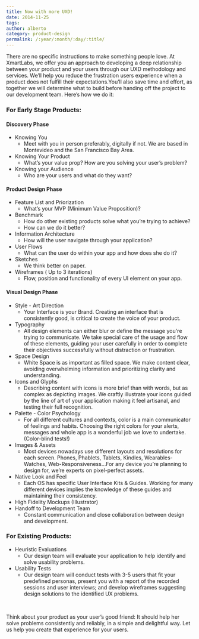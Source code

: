 ```yaml
---
title: Now with more UXD!
date: 2014-11-25
tags:
author: alberto
category: product-design
permalink: /:year/:month/:day/:title/
---
```


<p>There are no specific instructions to make something people love. At XmartLabs, we offer you an approach to developing a deep relationship between your product and your users through our UXD methodology and services. We’ll help you reduce the frustration
    users experience when a product does not fulfill their expectations.You’ll also save time and effort, as together we will determine what to build before handing off the project to our development team. Here’s how we do it:
</p>
<h3>For Early Stage Products:</h3>
<h4>Discovery Phase</h4>
<ul>
  <li>
    Knowing You
    <ul>
      <li>
        Meet with you in person preferably, digitally if not. We are based in Montevideo and the San Francisco Bay Area.
      </li>
    </ul>
  </li>
  <li>
    Knowing Your Product
    <ul>
      <li>
        What’s your value prop? How are you solving your user’s problem?
      </li>
    </ul>
  </li>
  <li>
    Knowing your Audience
    <ul>
      <li>
        Who are your users and what do they want?
      </li>
    </ul>
  </li>
</ul>

<h4>Product Design Phase</h4>
<ul>
  <li>
    Feature List and Priorization
    <ul>
      <li>
        What’s your MVP (Minimum Value Proposition)?
      </li>
    </ul>
  </li>
  <li>
    Benchmark
    <ul>
      <li>
        How do other existing products solve what you’re trying to achieve?
      </li>
      <li>
        How can we do it better?
      </li>
    </ul>
  </li>
  <li>
    Information Architecture
    <ul>
      <li>
        How will the user navigate through your application?
      </li>
    </ul>
  </li>


  <li>
    User Flows
    <ul>
      <li>
        What can the user do within your app and how does she do it?
      </li>
    </ul>
  </li>
  <li>
    Sketches
    <ul>
      <li>
        We think better on paper.
      </li>
    </ul>
  </li>
  <li>
    Wireframes ( Up to 3 iterations)
    <ul>
      <li>
        Flow, position and functionality of every UI element on your app.
      </li>
    </ul>
  </li>
</ul>


<h4>Visual Design Phase</h4>
<ul>
  <li>
    Style - Art Direction
    <ul>
      <li>
        Your Interface is your Brand. Creating an interface that is consistently good, is critical to create the voice of your product.
      </li>
    </ul>
  </li>
  <li>
    Typography
    <ul>
      <li>
        All design elements can either blur or define the message you're trying to communicate. We take special care of the usage and flow of these elements, guiding your user carefully in order to complete their objectives successfully without distraction or frustration.
      </li>
    </ul>
  </li>
  <li>
    Space Design
    <ul>
      <li>
        White Space is as important as filled space. We make content clear, avoiding overwhelming information and prioritizing clarity and understanding.
      </li>
    </ul>
  </li>
  <li>
    Icons and Glyphs
    <ul>
      <li>
        Describing content with icons is more brief than with words, but as complex as depicting images. We craftly illustrate your icons guided by the line of art of your application making it feel artisanal, and testing their full recognition.
      </li>
    </ul>
  </li>
  <li>
    Palette - Color Psychology
    <ul>
      <li>
        For all different cultures and contexts, color is a main communicator of feelings and habits. Choosing the right colors for your alerts, messages and whole app is a wonderful job we love to undertake. (Color-blind tests!)
      </li>
    </ul>
  </li>
  <li>
    Images & Assets
    <ul>
      <li>
        Most devices nowadays use different layouts and resolutions for each screen. Phones, Phablets, Tablets, Kindles, Wearables-Watches, Web-Responsiveness...For any device you’re planning to design for, we’re experts on pixel-perfect assets.
      </li>
    </ul>
  </li>


  <li>
    Native Look and Feel
    <ul>
      <li>
        Each OS has specific User Interface Kits & Guides. Working for many different devices implies the knowledge of these guides and maintaining their  consistency.
      </li>
    </ul>
  </li>
  <li>
    High Fidelity Mockups (Illustrator)
  </li>
  <li>
    Handoff to Development Team
    <ul>
      <li>
        Constant communication and close collaboration between design and development.
      </li>
    </ul>
  </li>
</ul>


<h3>For Existing Products:</h3>
<ul>
  <li>
    Heuristic Evaluations
    <ul>
      <li>
        Our design team will evaluate your application to help identify and solve usability problems.
      </li>
    </ul>
  </li>
  <li>
    Usability Tests
    <ul>
      <li>
        Our design team will conduct tests with 3-5 users that fit your predefined personas, present you with a report of the recorded sessions and user interviews; and develop wireframes suggesting design solutions to the identified UX problems.
      </li>
    </ul>
  </li>
</ul>

<br/>
<p>
Think about your product as your user’s good friend: It should help her solve problems consistently and reliably, in a simple and delightful way. Let us help you create that experience for your users.
</p>
